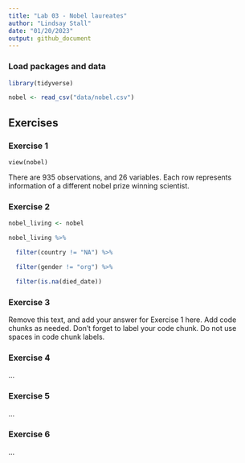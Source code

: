 ```yaml
---
title: "Lab 03 - Nobel laureates"
author: "Lindsay Stall"
date: "01/20/2023"
output: github_document
---
```


### Load packages and data

```r
library(tidyverse) 
```

```r
nobel <- read_csv("data/nobel.csv")
```

## Exercises

### Exercise 1

```rview
view(nobel)

```


There are 935 observations, and 26 variables. Each row represents information of a different nobel prize winning scientist.

### Exercise 2

```r
nobel_living <- nobel

nobel_living %>% 

  filter(country != "NA") %>%

  filter(gender != "org") %>%

  filter(is.na(died_date))
```


### Exercise 3

Remove this text, and add your answer for Exercise 1 here.
Add code chunks as needed.
Don't forget to label your code chunk.
Do not use spaces in code chunk labels.

### Exercise 4

...

### Exercise 5

...

### Exercise 6

...
